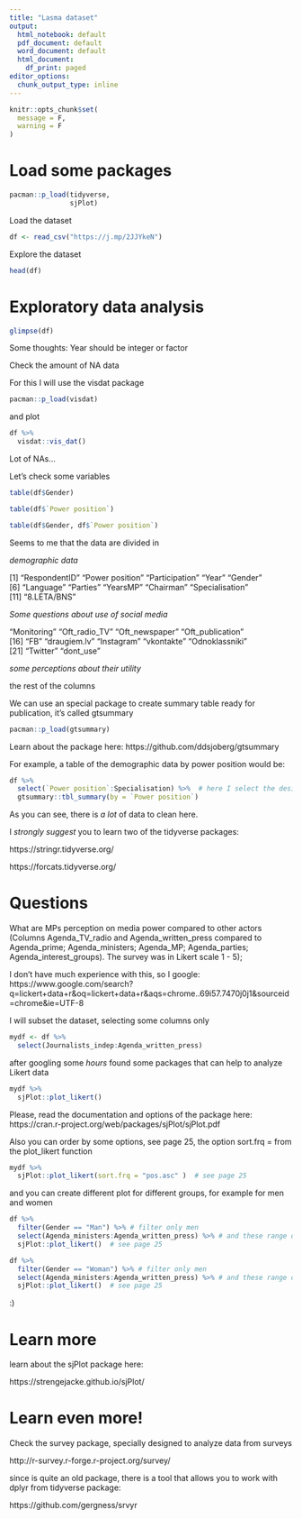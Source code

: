 ```yaml
---
title: "Lasma dataset"
output:
  html_notebook: default
  pdf_document: default
  word_document: default
  html_document:
    df_print: paged
editor_options:
  chunk_output_type: inline
---
```


```r
knitr::opts_chunk$set(
  message = F, 
  warning = F
)
```


# Load some packages

```r

pacman::p_load(tidyverse, 
               sjPlot)


```
Load the dataset
```r
df <- read_csv("https://j.mp/2JJYkeN")
```

Explore the dataset

```r
head(df)
```

# Exploratory data analysis

```r
glimpse(df)
```
Some thoughts: 
Year should be integer or factor


Check the amount of NA data

For this I will use the visdat package

```r
pacman::p_load(visdat)
```

and plot
```r
df %>% 
  visdat::vis_dat()
```
Lot of NAs...

Let's check some variables

```r
table(df$Gender)
```
```r
table(df$`Power position`)
```

```r
table(df$Gender, df$`Power position`)
```
Seems to me that the data are divided in 

_demographic data_

 [1] "RespondentID"           "Power position"         "Participation"          "Year"                   "Gender"                
  [6] "Language"               "Parties"                "YearsMP"                "Chairman"               "Specialisation"        
 [11] "8.LETA/BNS"    
 
_Some questions about use of social media_

"Monitoring"             "Oft_radio_TV"           "Oft_newspaper"          "Oft_publication"       
 [16] "FB"                     "draugiem.lv"            "Instagram"              "vkontakte"              "Odnoklassniki"         
 [21] "Twitter"                "dont_use" 
 
 _some perceptions about their utility_
 
 
 the rest of the columns
 
 
 We can use an special package to create summary table ready for publication, it's called gtsummary
 
```r
pacman::p_load(gtsummary)
```

Learn about the package here: https://github.com/ddsjoberg/gtsummary

For example, a table of the demographic data by power position would be: 


```r
df %>% 
  select(`Power position`:Specialisation) %>%  # here I select the desired columns to summarize
  gtsummary::tbl_summary(by = `Power position`)
```
As you can see, there is _a lot_ of data to clean here. 

I _strongly suggest_ you to learn two of the tidyverse packages: 

https://stringr.tidyverse.org/

https://forcats.tidyverse.org/



# Questions

What are MPs perception on media power compared to other actors (Columns Agenda_TV_radio and Agenda_written_press compared to Agenda_prime; Agenda_ministers; Agenda_MP; Agenda_parties; Agenda_interest_groups). The survey was in Likert scale 1 - 5);

I don't have much experience with this, so I google: 
https://www.google.com/search?q=lickert+data+r&oq=lickert+data+r&aqs=chrome..69i57.7470j0j1&sourceid=chrome&ie=UTF-8


I will subset the dataset, selecting some columns only

```r
mydf <- df %>% 
  select(Journalists_indep:Agenda_written_press)
```


after googling some _hours_ found some packages that can help to analyze Likert data

```r

mydf %>% 
  sjPlot::plot_likert() 
```
Please, read the documentation and options of the package here: 
https://cran.r-project.org/web/packages/sjPlot/sjPlot.pdf


Also you can order by some options, see page 25, the option sort.frq = from the plot_likert function

```r
mydf %>%
  sjPlot::plot_likert(sort.frq = "pos.asc" )  # see page 25
```
and you can create different plot for different groups, for example for men and women

```r
df %>%
  filter(Gender == "Man") %>% # filter only men
  select(Agenda_ministers:Agenda_written_press) %>% # and these range of columns
  sjPlot::plot_likert()  # see page 25
```


```r
df %>%
  filter(Gender == "Woman") %>% # filter only men
  select(Agenda_ministers:Agenda_written_press) %>% # and these range of columns
  sjPlot::plot_likert()  # see page 25
```


:)






# Learn more

learn about the sjPlot  package here: 

https://strengejacke.github.io/sjPlot/



# Learn even more!

Check the survey package, specially designed to analyze data from surveys

http://r-survey.r-forge.r-project.org/survey/

since is quite an old package, there is a tool that allows you to work with dplyr from tidyverse package: 

https://github.com/gergness/srvyr





